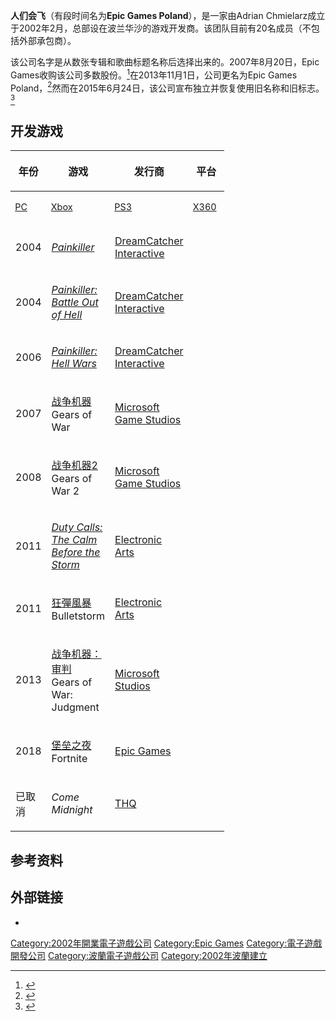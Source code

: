 {{NoteTA
| G1=Games
}}
{{Infobox company
| name = 人们会飞
| logo = People Can Fly wordmark.png
| type =
| foundation = 2002年2月
| location_city = [[华沙|华沙]]
| location_country = [[波兰|波兰]]
| location =
| locations =
| area_served =
| key_people = Adrian Chmielarz <small>(Co-owner and creative director, 2002-2012)</small><ref name="gamespot">{{cite web|title=Gears of War Judgment creative director leaves studio|url=http://asia.gamespot.com/news/gears-of-war-judgment-creative-director-leaves-studio-6391206|publisher=Gamespot|accessdate=9 December 2012|deadurl=yes|archiveurl=https://web.archive.org/web/20130118040448/http://asia.gamespot.com/news/gears-of-war-judgment-creative-director-leaves-studio-6391206|archivedate=2013年1月18日}}</ref><br/>Sebastian Wojciechowski
| industry =
| products = ''[[Painkiller_(video_game)|Painkiller]]''<br/>《[[狂彈風暴|狂彈風暴]]》<br/>《{{le|战争机器系列|Gears of War|战争机器}}》系列
| services =
| revenue =
| operating_income =
| net_income =
| owner =
| num_employees = 60<ref>{{Cite web |url=http://www.joystiq.com/2012/06/11/epics-mark-rein-on-ue4-epic-baltimore-and-gears-of-war-judgme/ |title=Epic's Mark Rein on UE4, Epic Baltimore and Gears of War: Judgment |access-date=2015-11-16 |archive-url=https://web.archive.org/web/20150131173714/http://www.joystiq.com/2012/06/11/epics-mark-rein-on-ue4-epic-baltimore-and-gears-of-war-judgme/ |archive-date=2015-01-31 |dead-url=yes }}</ref>
| parent =
| divisions =
| subsid =
| homepage = {{URL|http://www.peoplecanfly.com/}}
| dissolved =
| footnotes =
}}

'''人们会飞'''（有段时间名为'''Epic Games Poland'''），是一家由Adrian Chmielarz成立于2002年2月，总部设在波兰华沙的游戏开发商。该团队目前有20名成员（不包括外部承包商）。

该公司名字是从数张专辑和歌曲标题名称后选择出来的。2007年8月20日，Epic Games收购该公司多数股份。<ref>{{Cite web |url=http://www.joystiq.com/2007/08/20/epic-believes-people-can-fly-acquires-majority-stake/ |title=Epic Games buys People Can Fly studio |access-date=2015-11-16 |archive-url=https://www.webcitation.org/68lOUJsLf?url=http://www.joystiq.com/2007/08/20/epic-believes-people-can-fly-acquires-majority-stake/ |archive-date=2012-06-28 |dead-url=yes }}</ref>在2013年11月1日，公司更名为Epic Games Poland，<Ref>
{{Cite web | url = http://www.polygon.com/2013/11/1/5055008/people-can-fly-now-known-as-epic-games-poland | title = People Can Fly now known as Epic Games Poland | first = Samit | last = Sarkar | date = 2013-11-01 | accessdate = 2013-11-01 | publisher = [[Polygon_(website)|Polygon]] | archive-date = 2013-11-02 | archive-url = https://web.archive.org/web/20131102204219/http://www.polygon.com/2013/11/1/5055008/people-can-fly-now-known-as-epic-games-poland | dead-url = no }}
</ref>然而在2015年6月24日，该公司宣布独立并恢复使用旧名称和旧标志。<ref name="gamespot2">{{cite web|url=http://www.gamespot.com/articles/people-can-fly-turns-independent-buys-bulletstorm-/1100-6428420/|title=People Can Fly Turns Independent, Buys Bulletstorm IP|first=Tamoor|last=Hussain|work=[[GameSpot|GameSpot]]|date=June 24, 2015|accessdate=June 24, 2015|archive-date=2015-06-27|archive-url=https://web.archive.org/web/20150627044206/http://www.gamespot.com/articles/people-can-fly-turns-independent-buys-bulletstorm-/1100-6428420/|dead-url=no}}</ref>

== 开发游戏 ==

{| class="wikitable sortable"
|-
! rowspan="2" |年份
! rowspan="2" |游戏
! class="unsortable" rowspan="2" |发行商
! colspan="6" |平台
|-
! style="width:3em; font-size:90%" class="unsortable" | [[个人电脑|PC]]
! style="width:3em; font-size:90%" class="unsortable" | [[Xbox_(游戏机)|Xbox]]
! style="width:3em; font-size:90%" class="unsortable" | [[PlayStation_3|PS3]]
! style="width:3em; font-size:90%" class="unsortable" | [[Xbox_360|X360]]
! style="width:3em; font-size:90%" class="unsortable" | [[PlayStation_4|PS4]]
! style="width:3em; font-size:90%" class="unsortable" | [[Xbox_One|X1]]
|-
| 2004
| ''[[Painkiller_(video_game)|Painkiller]]''
| [[DreamCatcher_Interactive|DreamCatcher Interactive]]
| {{Yes}}
| {{No}}
| {{No}}
| {{No}}
| {{No}}
| {{No}}
|-
| 2004
| ''[[Painkiller:_Battle_Out_of_Hell|Painkiller: Battle Out of Hell]]''
| [[DreamCatcher_Interactive|DreamCatcher Interactive]]
| {{Yes}}
| {{No}}
| {{No}}
| {{No}}
| {{No}}
| {{No}}
|-
| 2006
| ''[[Painkiller:_Hell_Wars|Painkiller: Hell Wars]]''
| [[DreamCatcher_Interactive|DreamCatcher Interactive]]
| {{No}}
| {{Yes}}
| {{No}}
| {{No}}
| {{No}}
| {{No}}
|-
| 2007
| [[战争机器_(游戏)|战争机器]]<br>Gears of War
| [[Microsoft_Game_Studios|Microsoft Game Studios]]
| {{Yes}}
| {{No}}
| {{No}}
| {{No}}
| {{No}}
| {{Yes}}
|-
| 2008
| [[战争机器2|战争机器2]]<br>Gears of War 2
| [[Microsoft_Game_Studios|Microsoft Game Studios]]
| {{No}}
| {{No}}
| {{No}}
| {{Yes}}
| {{No}}
| {{No}}
|-
| 2011
| ''[[Bulletstorm#Marketing|Duty Calls: The Calm Before the Storm]]''
| [[Electronic_Arts|Electronic Arts]]
| {{Yes}}
| {{No}}
| {{No}}
| {{No}}
| {{No}}
| {{No}}
|-
| 2011
| [[狂彈風暴|狂彈風暴]]<br>Bulletstorm
| [[Electronic_Arts|Electronic Arts]]
| {{Yes}}
| {{No}}
| {{Yes}}
| {{Yes}}
| {{Yes}}
| {{Yes}}
|-
| 2013
| [[战争机器：审判|战争机器：审判]]<br>Gears of War: Judgment
| [[Microsoft_Studios|Microsoft Studios]]
| {{No}}
| {{No}}
| {{No}}
| {{Yes}}
| {{No}}
| {{No}}
|-
| 2018
| [[堡垒之夜|堡垒之夜]]<br>Fortnite
| [[Epic_Games|Epic Games]]
| {{Yes}}
| {{No}}
| {{No}}
| {{No}}
| {{Yes}}
| {{Yes}}
|-
| 已取消
| ''Come Midnight''
| [[THQ|THQ]]
| {{No}}
| {{No}}
| {{Yes}}
| {{Yes}}
| {{No}}
| {{No}}
|}

== 参考资料 ==
{{Reflist}}

== 外部链接 ==

* {{Official website|http://www.peoplecanfly.com/}}

{{DEFAULTSORT:People Can Fly}}
[[Category:2002年開業電子遊戲公司|Category:2002年開業電子遊戲公司]]
[[Category:Epic_Games|Category:Epic Games]]
[[Category:電子遊戲開發公司|Category:電子遊戲開發公司]]
[[Category:波蘭電子遊戲公司|Category:波蘭電子遊戲公司]]
[[Category:2002年波蘭建立|Category:2002年波蘭建立]]